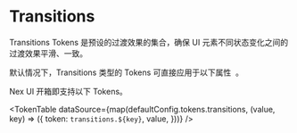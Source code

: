 
# Transitions

Transitions Tokens 是预设的过渡效果的集合，确保 UI 元素不同状态变化之间的过渡效果平滑、一致。

<Callout type='info'>
  <span className='x:float-left'>
    默认情况下，Transitions 类型的 Tokens 可直接应用于以下属性&nbsp;
  </span>
  <AvailableProps.Transitions />
  <span>。</span>
</Callout>

Nex UI 开箱即支持以下 Tokens。

<TokenTable
  dataSource={map(defaultConfig.tokens.transitions, (value, key) => ({
    token: `transitions.${key}`,
    value,
  }))}
/>
